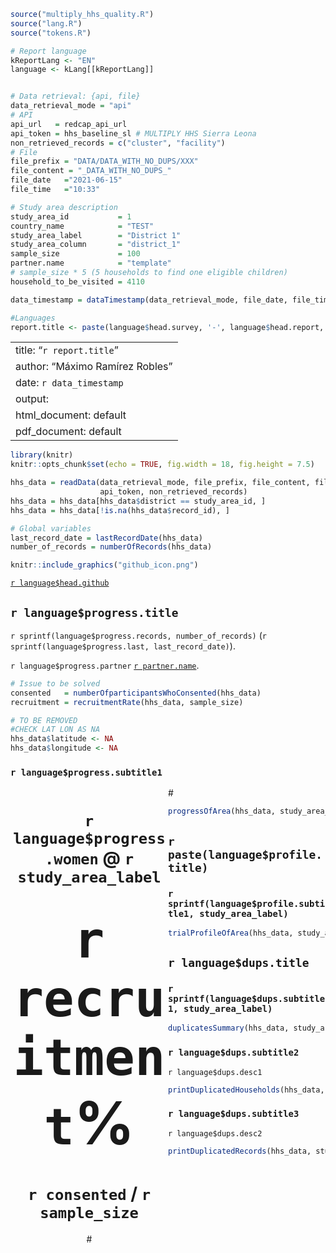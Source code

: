 
```r
source("multiply_hhs_quality.R")
source("lang.R")
source("tokens.R")

# Report language
kReportLang <- "EN"
language <- kLang[[kReportLang]]


# Data retrieval: {api, file}
data_retrieval_mode = "api"
# API
api_url   = redcap_api_url
api_token = hhs_baseline_sl # MULTIPLY HHS Sierra Leona
non_retrieved_records = c("cluster", "facility")
# File
file_prefix = "DATA/DATA_WITH_NO_DUPS/XXX"
file_content = "_DATA_WITH_NO_DUPS_"
file_date   ="2021-06-15"
file_time   ="10:33"

# Study area description
study_area_id           = 1
country_name            = "TEST"
study_area_label        = "District 1"
study_area_column       = "district_1"
sample_size             = 100
partner.name            = "template"
# sample_size * 5 (5 households to find one eligible children)
household_to_be_visited = 4110

data_timestamp = dataTimestamp(data_retrieval_mode, file_date, file_time)
```

```r
#Languages
report.title <- paste(language$head.survey, '-', language$head.report, ':', country_name, '-', study_area_label)
```

---
title: "`r report.title`"
author: "Máximo Ramírez Robles"
date: `r data_timestamp`
output:
  html_document: default
  pdf_document: default
---

<style>
.main-container{
  max-width: 1200px;
  margin-left: auto;
  margin-right: auto;
}
.col-container{
  overflow: auto;
  position: relative;
}
.col-left{
  float: left;
  width: 50%;
}
.col-left-40{
  float: left;
  width: 40%;
}
.col-right{
  float: right;
  width: 50%;
}
.col-bottom{
  position: absolute;
  bottom: 0px;
}
.big-number{
  font-size: 95px;
}
.medium-number{
  font-size: 40px;
}
.text-center{
  text-align: center;
}
.text-right{
  text-align: right;
}
.text-left{
  text-align: left;
}
.vertical-small-padding{
  padding: 0 15px 0 15px;
}
.minnor-header{
  font-size: 18px;
}
.text-color-medium-value{
  color: #585859;
}
.text-color-big-value{
  color: #31708f;
}
</style>

```r
library(knitr)
knitr::opts_chunk$set(echo = TRUE, fig.width = 18, fig.height = 7.5)

hhs_data = readData(data_retrieval_mode, file_prefix, file_content, file_date, file_time, api_url, 
                    api_token, non_retrieved_records)
hhs_data = hhs_data[hhs_data$district == study_area_id, ]
hhs_data = hhs_data[!is.na(hhs_data$record_id), ]

# Global variables
last_record_date = lastRecordDate(hhs_data)
number_of_records = numberOfRecords(hhs_data)
```

```r
knitr::include_graphics("github_icon.png")
```

[`r language$head.github`](https://github.com/MarcBanuls/r_multiply_baseline_data_quality_report)

## `r language$progress.title`

`r sprintf(language$progress.records, number_of_records)` 
(`r sprintf(language$progress.last, last_record_date)`).

`r language$progress.partner` [`r partner.name`](http://manhica.org).

```r
# Issue to be solved
consented   = numberOfparticipantsWhoConsented(hhs_data)
recruitment = recruitmentRate(hhs_data, sample_size)
```

```r
# TO BE REMOVED
#CHECK LAT LON AS NA
hhs_data$latitude <- NA
hhs_data$longitude <- NA
```

### `r language$progress.subtitle1`


#<div class="col-left text-center">
#  `r language$progress.women` @ `r study_area_label`
#
#
#  <span class="big-number">`r recruitment`%</span>
#
#  `r consented` / `r sample_size`
#</div>



<div class="col-right text-center">
</div>

<p style="page-break-before: always">

```r
progressOfArea(hhs_data, study_area_column, study_area_label, interval = 10, required_visits_mean = 60, lang = language)
```

<p style="page-break-before: always">

## `r paste(language$profile.title)`

### `r sprintf(language$profile.subtitle1, study_area_label)`

```r
trialProfileOfArea(hhs_data, study_area_column)
```

<p style="page-break-before: always">

## `r language$dups.title`

### `r sprintf(language$dups.subtitle1, study_area_label)`

```r
duplicatesSummary(hhs_data, study_area_column)
```

### `r language$dups.subtitle2`
`r language$dups.desc1`

```r
printDuplicatedHouseholds(hhs_data, study_area_column, study_area_label)
```

### `r language$dups.subtitle3`
`r language$dups.desc2`

```r
printDuplicatedRecords(hhs_data, study_area_column, study_area_label)
```

<p style="page-break-before: always">














